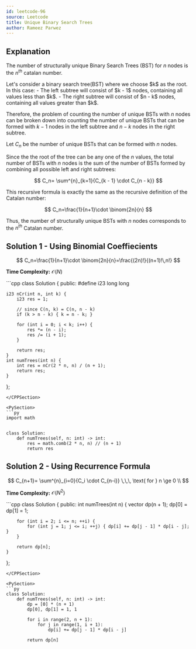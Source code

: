 ```yaml
---
id: leetcode-96
source: Leetcode
title: Unique Binary Search Trees
author: Rameez Parwez
---
```


## Explanation

The number of structurally unique Binary Search Trees (BST) for $n$ nodes is the $n^{th}$ catalan number.

<Spoiler title = "Proof">
Let's consider a binary search tree(BST) where we choose $k$ as the root. In this case:
- The left subtree will consist of $k - 1$ nodes, containing all values less than $k$.
- The right subtree will consist of $n - k$ nodes, containing all values greater than $k$.

Therefore, the problem of counting the number of unique BSTs with $n$ nodes can be broken down into counting the number of unique BSTs that can be formed with $k - 1$ nodes in the left subtree and $n - k$ nodes in the right subtree.

Let $C_n$ be the number of unique BSTs that can be formed with $n$ nodes.

Since the the root of the tree can be any one of the $n$ values, the total number of BSTs with $n$ nodes is the sum of the number of BSTs formed by combining all possible left and right subtrees:

$$
C_n= \sum^{n}_{k=1}{C_{k - 1} \cdot C_{n - k}}
$$

This recursive formula is exactly the same as the recursive definition of the Catalan number:

$$
C_n=\frac{1}{n+1}\cdot \binom{2n}{n}
$$

Thus, the number of structurally unique BSTs with $n$ nodes corresponds to the $n^{th}$ Catalan number.

</Spoiler>

## Solution 1 - Using Binomial Coeffiecients

$$
C_n=\frac{1}{n+1}\cdot \binom{2n}{n}=\frac{(2n)!}{(n+1)!\,n!}
$$

**Time Complexity:** $\mathcal{O}(N)$

<LanguageSection>

<CPPSection>
```cpp
class Solution {
  public:
#define i23 long long

	i23 nCr(int n, int k) {
		i23 res = 1;

		// since C(n, k) = C(n, n - k)
		if (k > n - k) { k = n - k; }

		for (int i = 0; i < k; i++) {
			res *= (n - i);
			res /= (i + 1);
		}

		return res;
	}
	int numTrees(int n) {
		int res = nCr(2 * n, n) / (n + 1);
		return res;
	}
};
```
</CPPSection>

<PySection>
```py
import math


class Solution:
	def numTrees(self, n: int) -> int:
		res = math.comb(2 * n, n) // (n + 1)
		return res
```
</PySection>

</LanguageSection>


## Solution 2 - Using Recurrence Formula

$$
C_{n+1}= \sum^{n}_{i=0}{C_i \cdot C_{n-i}} \,\,\, \text{ for } n \ge 0 \\
$$

**Time Complexity:** $\mathcal{O} (N^2)$

<LanguageSection>

<CPPSection>
```cpp
class Solution {
  public:
	int numTrees(int n) {
		vector<int> dp(n + 1);
		dp[0] = dp[1] = 1;

		for (int i = 2; i <= n; ++i) {
			for (int j = 1; j <= i; ++j) { dp[i] += dp[j - 1] * dp[i - j]; }
		}

		return dp[n];
	}
};
```
</CPPSection>

<PySection>
```py
class Solution:
	def numTrees(self, n: int) -> int:
		dp = [0] * (n + 1)
		dp[0], dp[1] = 1, 1

		for i in range(2, n + 1):
			for j in range(1, i + 1):
				dp[i] += dp[j - 1] * dp[i - j]

		return dp[n]
```
</PySection>

</LanguageSection>
